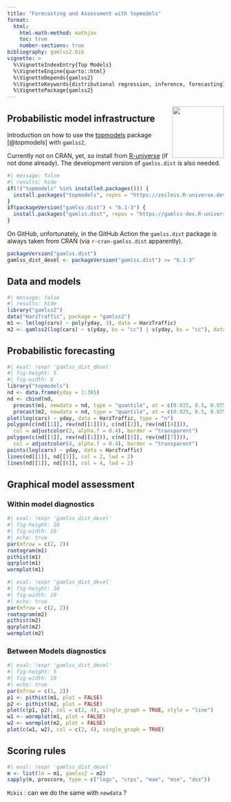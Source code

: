 ```yaml
---
title: "Forecasting and Assessment with topmodels"
format: 
  html:
    html-math-method: mathjax
    toc: true
    number-sections: true
bibliography: gamlss2.bib
vignette: >
  %\VignetteIndexEntry{Top Models}
  %\VignetteEngine{quarto::html}
  %\VignetteDepends{gamlss2}
  %\VignetteKeywords{distributional regression, inference, forecasting}
  %\VignettePackage{gamlss2}
---
```


<img src="https://topmodels.R-Forge.R-project.org/topmodels/topmodels.png" align="right" alt="" width="120"/>

## Probabilistic model infrastructure

Introduction on how to use the [topmodels](https://topmodels.R-Forge.R-project.org/topmodels/) package [@topmodels] with `gamlss2`.

Currently not on CRAN, yet, so install from [R-universe](https://zeileis.R-universe.dev/) (if not done already).
The development version of `gamlss.dist` is also needed.

```r
#| message: false
#| results: hide
if(!("topmodels" %in% installed.packages())) {
  install.packages("topmodels", repos = "https://zeileis.R-universe.dev")
}
if(packageVersion("gamlss.dist") < "6.1-3") {
  install.packages("gamlss.dist", repos = "https://gamlss-dev.R-universe.dev")
}
```

On GitHub, unfortunately, in the GitHub Action the `gamlss.dist` package is always taken from CRAN (via `r-cran-gamlss.dist` apparently).

```r
packageVersion("gamlss.dist")
gamlss_dist_devel <- packageVersion("gamlss.dist") >= "6.1-3"
```

## Data and models

```r
#| message: false
#| results: hide
library("gamlss2")
data("HarzTraffic", package = "gamlss2")
m1 <- lm(log(cars) ~ poly(yday, 3), data = HarzTraffic)
m2 <- gamlss2(log(cars) ~ s(yday, bs = "cc") | s(yday, bs = "cc"), data = HarzTraffic, family = SN2)
```

## Probabilistic forecasting

```r
#| eval: !expr 'gamlss_dist_devel'
#| fig-height: 5
#| fig-width: 6
library("topmodels")
nd <- data.frame(yday = 1:365)
nd <- cbind(nd,
  procast(m1, newdata = nd, type = "quantile", at = c(0.025, 0.5, 0.975)),
  procast(m2, newdata = nd, type = "quantile", at = c(0.025, 0.5, 0.975)))
plot(log(cars) ~ yday, data = HarzTraffic, type = "n")
polygon(c(nd[[1]], rev(nd[[1]])), c(nd[[2]], rev(nd[[4]])),
  col = adjustcolor(2, alpha.f = 0.4), border = "transparent")
polygon(c(nd[[1]], rev(nd[[1]])), c(nd[[5]], rev(nd[[7]])),
  col = adjustcolor(4, alpha.f = 0.4), border = "transparent")
points(log(cars) ~ yday, data = HarzTraffic)
lines(nd[[1]], nd[[3]], col = 2, lwd = 2)
lines(nd[[1]], nd[[6]], col = 4, lwd = 2)
```

## Graphical model assessment

### Within model diagnostics 
```r
#| eval: !expr 'gamlss_dist_devel'
#| fig-height: 10
#| fig-width: 10
#| echo: true
par(mfrow = c(2, 2))
rootogram(m1)
pithist(m1)
qqrplot(m1)
wormplot(m1)
```

```r
#| eval: !expr 'gamlss_dist_devel'
#| fig-height: 10
#| fig-width: 10
#| echo: true
par(mfrow = c(2, 2))
rootogram(m2)
pithist(m2)
qqrplot(m2)
wormplot(m2)
```


### Between Models diagnostics

```r
#| eval: !expr 'gamlss_dist_devel'
#| fig-height: 5
#| fig-width: 10
#| echo: true
par(mfrow = c(1, 2))
p1 <- pithist(m1, plot = FALSE)
p2 <- pithist(m2, plot = FALSE)
plot(c(p1, p2), col = c(2, 4), single_graph = TRUE, style = "line")
w1 <- wormplot(m1, plot = FALSE)
w2 <- wormplot(m2, plot = FALSE)
plot(c(w1, w2), col = c(2, 4), single_graph = TRUE)
```

## Scoring rules



```r
#| eval: !expr 'gamlss_dist_devel'
m <- list(lm = m1, gamlss2 = m2)
sapply(m, proscore, type = c("logs", "crps", "mae", "mse", "dss"))
```


`Mikis` : can we do the same with `newdata` ?
